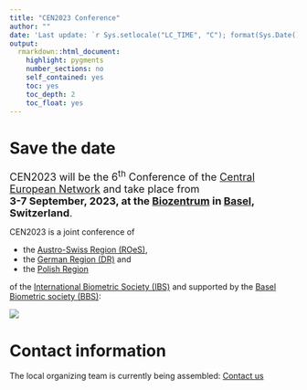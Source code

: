 ```yaml
---
title: "CEN2023 Conference"
author: ""
date: 'Last update: `r Sys.setlocale("LC_TIME", "C"); format(Sys.Date(), "%d %b %Y")`'
output: 
  rmarkdown::html_document:
    highlight: pygments
    number_sections: no
    self_contained: yes
    toc: yes
    toc_depth: 2
    toc_float: yes
---
```


# Save the date

<font size="4">
CEN2023 will be the $6^\text{th}$ Conference of the [Central European Network](https://www.biometricsociety.org/about/regions-networks/central-european-network) and take place from <br> 
<b> 3-7 September, 2023, at the [Biozentrum](https://www.biozentrum.unibas.ch) in [Basel](https://www.basel.com), Switzerland</b>.
</font>

CEN2023 is a joint conference of

* the [Austro-Swiss Region (ROeS)](https://www.ibs-roes.org),
* the [German Region (DR)](http://www.biometrische-gesellschaft.de) and
* the [Polish Region](https://sparrow.up.poznan.pl/polbiom/index.php?lang=en)

of the [International Biometric Society (IBS)](https://www.biometricsociety.org) and supported by the [Basel Biometric society (BBS)](https://baselbiometrics.github.io/home/docs/index.html):

![](img/logos/all_logos_small.png)


# Contact information
The local organizing team is currently being assembled:
[Contact us](mailto:organizers@cen2023.ch)


